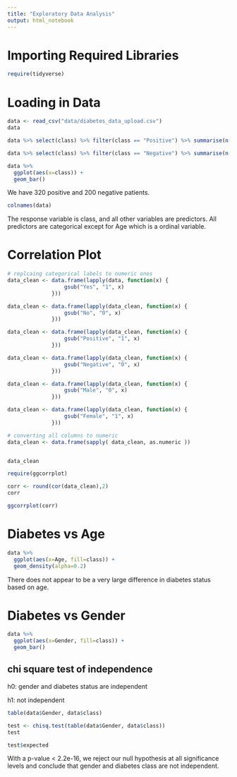```yaml
---
title: "Exploratory Data Analysis"
output: html_notebook
---
```


# Importing Required Libraries

```r
require(tidyverse)
```

# Loading in Data

```r
data <- read_csv("data/diabetes_data_upload.csv")
data
```

```r
data %>% select(class) %>% filter(class == "Positive") %>% summarise(n())
```
```r
data %>% select(class) %>% filter(class == "Negative") %>% summarise(n())
```

```r
data %>% 
  ggplot(aes(x=class)) +
  geom_bar()
```


We have 320 positive and 200 negative patients.


```r
colnames(data)
```
The response variable is class, and all other variables are predictors. All predictors are categorical except for Age which is a ordinal variable.

# Correlation Plot

```r
# replcaing categorical labels to numeric ones
data_clean <- data.frame(lapply(data, function(x) {
                  gsub("Yes", "1", x)
              }))

data_clean <- data.frame(lapply(data_clean, function(x) {
                  gsub("No", "0", x)
              }))

data_clean <- data.frame(lapply(data_clean, function(x) {
                  gsub("Positive", "1", x)
              }))

data_clean <- data.frame(lapply(data_clean, function(x) {
                  gsub("Negative", "0", x)
              }))

data_clean <- data.frame(lapply(data_clean, function(x) {
                  gsub("Male", "0", x)
              }))

data_clean <- data.frame(lapply(data_clean, function(x) {
                  gsub("Female", "1", x)
              }))

# converting all columns to numeric
data_clean <- data.frame(sapply( data_clean, as.numeric ))


data_clean
```


```r
require(ggcorrplot)

corr <- round(cor(data_clean),2)
corr
```
```r
ggcorrplot(corr)
```


# Diabetes vs Age

```r
data %>% 
  ggplot(aes(x=Age, fill=class)) +
  geom_density(alpha=0.2)
```


There does not appear to be a very large difference in diabetes status based on age.

# Diabetes vs Gender

```r
data %>% 
  ggplot(aes(x=Gender, fill=class)) +
  geom_bar()
```

## chi square test of independence

h0: gender and diabetes status are independent

h1: not independent

```r
table(data$Gender, data$class)
```
```r
test <- chisq.test(table(data$Gender, data$class))
test
```

```r
test$expected
```
With a p-value < 2.2e-16, we reject our null hypothesis at all significance levels and conclude that gender and diabetes class are not independent.




